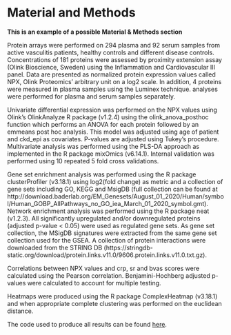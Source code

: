 # Material and Methods

**This is an example of a possible Material & Methods section**

Protein arrays were performed on 294 plasma and 92 serum samples from active vasculitis patients, healthy controls and different disease controls. Concentrations of 181 proteins were assessed by proximity extension assay (Olink Bioscience, Sweden) using the Inflammation and Cardiovascular III panel. Data are presented as normalized protein expression values called NPX, Olink Proteomics’ arbitrary unit on a log2 scale. In addition, 4 proteins were measured in plasma samples using the Luminex technique. analyses were performed for plasma and serum samples separately.

Univariate differential expression was performed on the NPX values using Olink's OlinkAnalyze R package (v1.2.4) using the olink_anova_posthoc function which performs an ANOVA for each protein followed by an emmeans post hoc analysis. This model was adjusted using age of patient and ckd_epi as covariates. P-values are adjusted using Tukey's procedure.
Multivariate analysis was performed using the PLS-DA approach as implemented in the R package mixOmics (v6.14.1). Internal validation was performed using 10 repeated 5 fold cross validations.

Gene set enrichment analysis was performed using the R package clusterProfiler (v3.18.1) using log2(fold change) as metric and a collection of gene sets including GO, KEGG and MsigDB (full collection can be found at http://download.baderlab.org/EM_Genesets/August_01_2020/Human/symbol/Human_GOBP_AllPathways_no_GO_iea_March_01_2020_symbol.gmt). Network enrichment analysis was performed using the R package neat (v1.2.3). All significantly upregulated and/or downregulated proteins (adjusted p-value < 0.05) were used as regulated gene sets. As gene set collection, the MSigDB signatures were extracted from the same gene set collection used for the GSEA. A collection of protein interactions were downloaded from the STRING DB (https://stringdb-static.org/download/protein.links.v11.0/9606.protein.links.v11.0.txt.gz). 

Correlations between NPX values and crp, sr and bvas scores were calculated using the Pearson correlation. Benjamini-Hochberg adjusted p-values were calculated to account for multiple testing.

Heatmaps were produced using the R package ComplexHeatmap (v3.18.1) and when appropriate complete clustering was performed on the euclidean distance.

The code used to produce all results can be found [here](https://raw.githubusercontent.com/vincent-van-hoef/Analysis5204/master/analysis/analysis.R).
